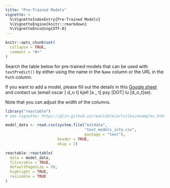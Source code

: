 ```yaml
---
title: "Pre-Trained Models"
vignette: >
  %\VignetteIndexEntry{Pre-Trained Models}
  %\VignetteEngine{knitr::rmarkdown}
  %\VignetteEncoding{UTF-8}
---
```


```r
knitr::opts_chunk$set(
  collapse = TRUE,
  comment = "#>"
)
```

Search the table below for pre-trained models that can be used with `textPredict()` by either using the name in the `Name` column or the URL in the `Path` column.

If you want to add a model, please fill out the details in this [Google sheet](https://docs.google.com/spreadsheets/d/1K16JdK7zOmuRktqgaYs5sgaHnkUVwB9v6ERxZdd9iW8/edit#gid=0) and contact us (email oscar [ d_o t] kjell [a _ t] psy [DOT] lu [d_o_t]se). 

Note that you can adjust the width of the columns.

```r
library("reactable")
# see vignette: https://glin.github.io/reactable/articles/examples.html#custom-rendering

model_data <- read.csv(system.file("extdata",
                                   "text_models_info.csv",
                                   package = "text"),
                       header = TRUE, 
                       skip = 2)

reactable::reactable(
  data = model_data,
  filterable = TRUE,
  defaultPageSize = 50,
  highlight = TRUE, 
  resizable = TRUE
)
```

